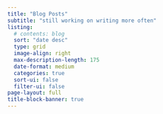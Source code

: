 ```yaml
---
title: "Blog Posts"
subtitle: "still working on writing more often"
listing:
  # contents: blog
  sort: "date desc"
  type: grid
  image-align: right
  max-description-length: 175
  date-format: medium
  categories: true
  sort-ui: false
  filter-ui: false
page-layout: full
title-block-banner: true
---
```


